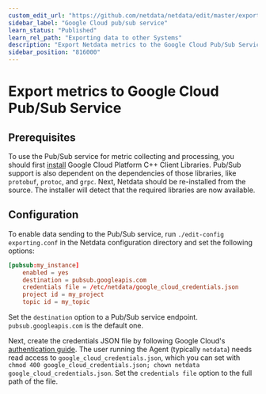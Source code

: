 ```yaml
---
custom_edit_url: "https://github.com/netdata/netdata/edit/master/exporting/pubsub/README.md"
sidebar_label: "Google Cloud pub/sub service"
learn_status: "Published"
learn_rel_path: "Exporting data to other Systems"
description: "Export Netdata metrics to the Google Cloud Pub/Sub Service for long-term archiving or analytical processing."
sidebar_position: "816000"
---
```



# Export metrics to Google Cloud Pub/Sub Service

## Prerequisites

To use the Pub/Sub service for metric collecting and processing, you should first
[install](https://github.com/googleapis/google-cloud-cpp/) Google Cloud Platform C++ Client Libraries.
Pub/Sub support is also dependent on the dependencies of those libraries, like `protobuf`, `protoc`, and `grpc`. Next,
Netdata should be re-installed from the source. The installer will detect that the required libraries are now available.

## Configuration

To enable data sending to the Pub/Sub service, run `./edit-config exporting.conf` in the Netdata configuration directory
and set the following options:

```conf
[pubsub:my_instance]
    enabled = yes
    destination = pubsub.googleapis.com
    credentials file = /etc/netdata/google_cloud_credentials.json
    project id = my_project
    topic id = my_topic
```

Set the `destination` option to a Pub/Sub service endpoint. `pubsub.googleapis.com` is the default one.

Next, create the credentials JSON file by following Google Cloud's [authentication guide](https://cloud.google.com/docs/authentication/getting-started#creating_a_service_account). The user running the Agent
(typically `netdata`) needs read access to `google_cloud_credentials.json`, which you can set with
`chmod 400 google_cloud_credentials.json; chown netdata google_cloud_credentials.json`. Set the `credentials file`
option to the full path of the file.


